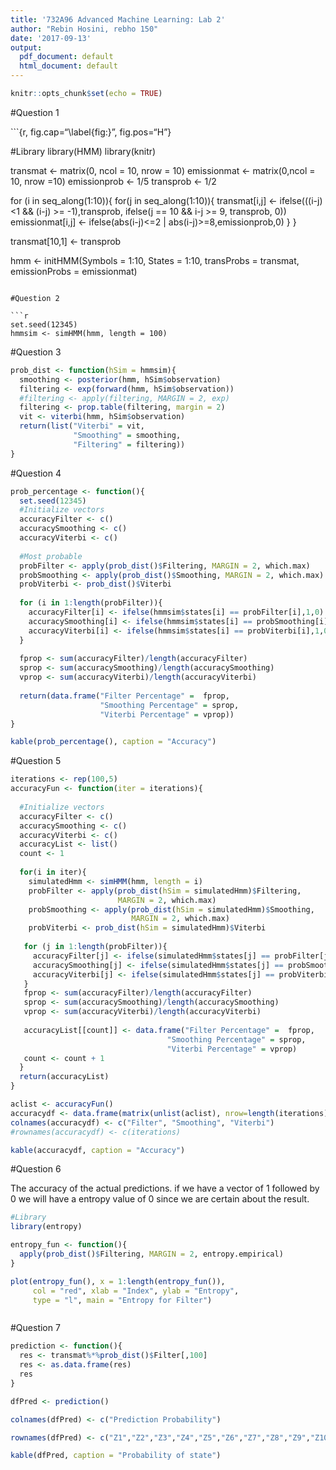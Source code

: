 ```yaml
---
title: '732A96 Advanced Machine Learning: Lab 2'
author: "Rebin Hosini, rebho 150"
date: '2017-09-13'
output:
  pdf_document: default
  html_document: default
---
```


```r
knitr::opts_chunk$set(echo = TRUE)
```

#Question 1

```{r, fig.cap="\\label{fig:} ", fig.pos="H"}

#Library
library(HMM)
library(knitr)

transmat <- matrix(0, ncol = 10, nrow = 10)
emissionmat <- matrix(0,ncol = 10, nrow =10)
emissionprob <- 1/5
transprob <- 1/2

for (i in seq_along(1:10)){
  for(j in seq_along(1:10)){
    transmat[i,j] <- ifelse(((i-j) <1 && (i-j) >= -1),transprob, 
                            ifelse(j == 10 && i-j >= 9, transprob, 0))
    emissionmat[i,j] <- ifelse(abs(i-j)<=2 | abs(i-j)>=8,emissionprob,0)
  }
}

transmat[10,1] <- transprob

hmm <- initHMM(Symbols = 1:10, States = 1:10, transProbs = transmat,
               emissionProbs = emissionmat)

```

#Question 2

```r

set.seed(12345)
hmmsim <- simHMM(hmm, length = 100)

```

\newpage

#Question 3

```r

prob_dist <- function(hSim = hmmsim){
  smoothing <- posterior(hmm, hSim$observation)
  filtering <- exp(forward(hmm, hSim$observation))
  #filtering <- apply(filtering, MARGIN = 2, exp)
  filtering <- prop.table(filtering, margin = 2)
  vit <- viterbi(hmm, hSim$observation)
  return(list("Viterbi" = vit,
              "Smoothing" = smoothing,
              "Filtering" = filtering))
}


```


#Question 4

```r

prob_percentage <- function(){
  set.seed(12345)
  #Initialize vectors
  accuracyFilter <- c()
  accuracySmoothing <- c()
  accuracyViterbi <- c()
  
  #Most probable
  probFilter <- apply(prob_dist()$Filtering, MARGIN = 2, which.max)
  probSmoothing <- apply(prob_dist()$Smoothing, MARGIN = 2, which.max)
  probViterbi <- prob_dist()$Viterbi
  
  for (i in 1:length(probFilter)){
    accuracyFilter[i] <- ifelse(hmmsim$states[i] == probFilter[i],1,0)
    accuracySmoothing[i] <- ifelse(hmmsim$states[i] == probSmoothing[i],1,0)
    accuracyViterbi[i] <- ifelse(hmmsim$states[i] == probViterbi[i],1,0)
  }
  
  fprop <- sum(accuracyFilter)/length(accuracyFilter)
  sprop <- sum(accuracySmoothing)/length(accuracySmoothing)
  vprop <- sum(accuracyViterbi)/length(accuracyViterbi)
  
  return(data.frame("Filter Percentage" =  fprop,
                    "Smoothing Percentage" = sprop,
                    "Viterbi Percentage" = vprop))
}

kable(prob_percentage(), caption = "Accuracy")

```

\newpage
#Question 5

```r

iterations <- rep(100,5)
accuracyFun <- function(iter = iterations){
  
  #Initialize vectors
  accuracyFilter <- c()
  accuracySmoothing <- c()
  accuracyViterbi <- c()
  accuracyList <- list()
  count <- 1
  
  for(i in iter){
    simulatedHmm <- simHMM(hmm, length = i)
    probFilter <- apply(prob_dist(hSim = simulatedHmm)$Filtering,
                        MARGIN = 2, which.max)
    probSmoothing <- apply(prob_dist(hSim = simulatedHmm)$Smoothing,
                           MARGIN = 2, which.max)
    probViterbi <- prob_dist(hSim = simulatedHmm)$Viterbi
   
   for (j in 1:length(probFilter)){
     accuracyFilter[j] <- ifelse(simulatedHmm$states[j] == probFilter[j],1,0)
     accuracySmoothing[j] <- ifelse(simulatedHmm$states[j] == probSmoothing[j],1,0)
     accuracyViterbi[j] <- ifelse(simulatedHmm$states[j] == probViterbi[j],1,0)
   }
   fprop <- sum(accuracyFilter)/length(accuracyFilter)
   sprop <- sum(accuracySmoothing)/length(accuracySmoothing)
   vprop <- sum(accuracyViterbi)/length(accuracyViterbi)
   
   accuracyList[[count]] <- data.frame("Filter Percentage" =  fprop,
                                   "Smoothing Percentage" = sprop,
                                   "Viterbi Percentage" = vprop)
   count <- count + 1
  }
  return(accuracyList)
}

aclist <- accuracyFun()
accuracydf <- data.frame(matrix(unlist(aclist), nrow=length(iterations), byrow=T))
colnames(accuracydf) <- c("Filter", "Smoothing", "Viterbi")
#rownames(accuracydf) <- c(iterations)

kable(accuracydf, caption = "Accuracy")


```


\newpage
#Question 6

The accuracy of the actual predictions. if we have a vector of 1 followed by 0 we will have a entropy value of 0 since we are certain about the result.

```r

#Library
library(entropy)

entropy_fun <- function(){
  apply(prob_dist()$Filtering, MARGIN = 2, entropy.empirical)
}

plot(entropy_fun(), x = 1:length(entropy_fun()),
     col = "red", xlab = "Index", ylab = "Entropy",
     type = "l", main = "Entropy for Filter")



```




\newpage
#Question 7


```r

prediction <- function(){
  res <- transmat%*%prob_dist()$Filter[,100]
  res <- as.data.frame(res)
  res
}

dfPred <- prediction()

colnames(dfPred) <- c("Prediction Probability")

rownames(dfPred) <- c("Z1","Z2","Z3","Z4","Z5","Z6","Z7","Z8","Z9","Z10")

kable(dfPred, caption = "Probability of state")

```




